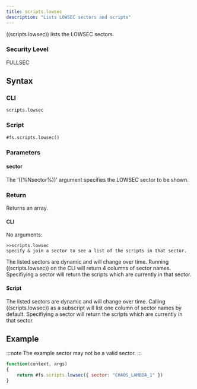 ```yaml
---
title: scripts.lowsec
description: "Lists LOWSEC sectors and scripts"
---
```


((scripts.lowsec)) lists the LOWSEC sectors.

### Security Level

FULLSEC

## Syntax

### CLI

```
scripts.lowsec
```

### Script

```
#fs.scripts.lowsec()
```

### Parameters

#### sector

The '((%Nsector%))' argument specifies the LOWSEC sector to be shown.

### Return

Returns an array.

#### CLI

No arguments:

```
>>scripts.lowsec
specify & join a sector to see a list of the scripts in that sector.
```

The listed sectors are dynamic and will change over time. Running ((scripts.lowsec)) on the CLI will return 4 columns of sector names. Specifiying a sector will return the scripts which are currently in that sector.

#### Script

The listed sectors are dynamic and will change over time. Calling ((scripts.lowsec)) as a subscript will list one column of sector names by default. Specifiying a sector will return the scripts which are currently in that sector.

## Example

:::note
The example sector may not be a valid sector.
:::

```js
function(context, args)
{
	return #fs.scripts.lowsec({ sector: "CHAOS_LAMBDA_1" })
}
```
